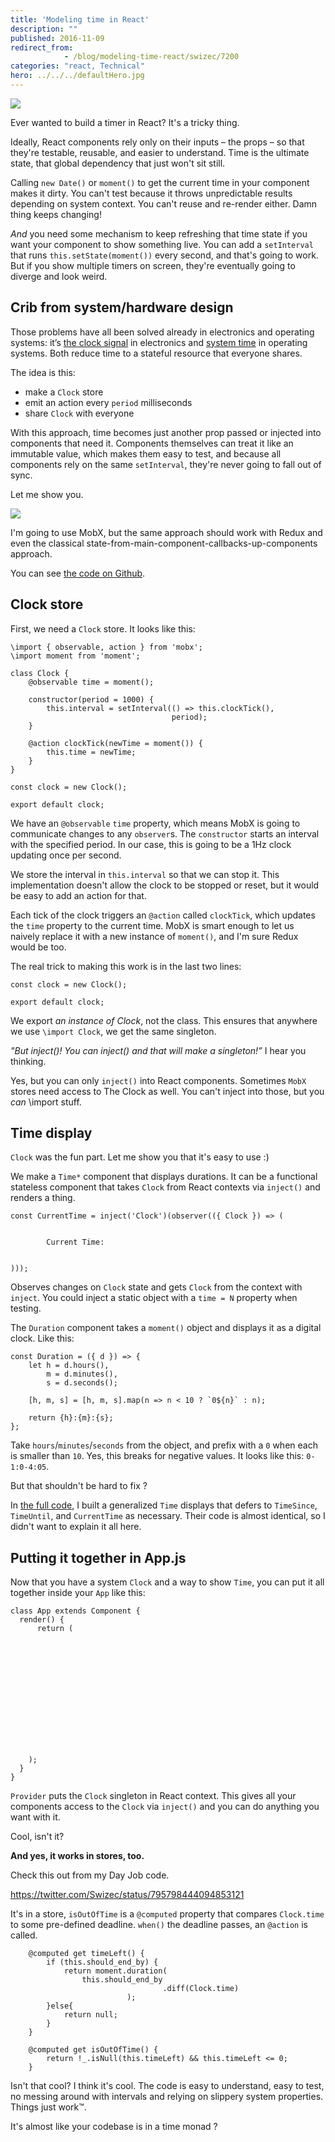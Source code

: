 ```yaml
---
title: 'Modeling time in React'
description: ""
published: 2016-11-09
redirect_from: 
            - /blog/modeling-time-react/swizec/7200
categories: "react, Technical"
hero: ../../../defaultHero.jpg
---
```

![](./img/blog-wp-content-uploads-2016-11-clock-example.gif)



Ever wanted to build a timer in React? It's a tricky thing.



Ideally, React components rely only on their inputs – the props – so that they're testable, reusable, and easier to understand. Time is the ultimate state, that global dependency that just won't sit still.



Calling `new Date()` or `moment()` to get the current time in your component makes it dirty. You can't test because it throws unpredictable results depending on system context. You can't reuse and re-render either. Damn thing keeps changing!



_And_ you need some mechanism to keep refreshing that time state if you want your component to show something live. You can add a `setInterval` that runs `this.setState(moment())` every second, and that's going to work. But if you show multiple timers on screen, they're eventually going to diverge and look weird.



## Crib from system/hardware design



Those problems have all been solved already in electronics and operating systems: it’s [the clock signal](https://en.wikipedia.org/wiki/Clock_signal) in electronics and [system time](https://en.wikipedia.org/wiki/System_time) in operating systems. Both reduce time to a stateful resource that everyone shares.



The idea is this:



- make a `Clock` store
- emit an action every `period` milliseconds
- share `Clock` with everyone



With this approach, time becomes just another prop passed or injected into components that need it. Components themselves can treat it like an immutable value, which makes them easy to test, and because all components rely on the same `setInterval`, they're never going to fall out of sync.



Let me show you.



![](./img/blog-wp-content-uploads-2016-11-clock-actions.gif)



I'm going to use MobX, but the same approach should work with Redux and even the classical state-from-main-component-callbacks-up-components approach.



You can see [the code on Github](https://github.com/Swizec/mobx-clock-example).



## Clock store



First, we need a `Clock` store. It looks like this:



```
\import { observable, action } from 'mobx';
\import moment from 'moment';

class Clock {
    @observable time = moment();

    constructor(period = 1000) {
        this.interval = setInterval(() => this.clockTick(),
                                    period);
    }

    @action clockTick(newTime = moment()) {
        this.time = newTime;
    }
}

const clock = new Clock();

export default clock;
```



We have an `@observable` `time` property, which means MobX is going to communicate changes to any `observer`s. The `constructor` starts an interval with the specified period. In our case, this is going to be a 1Hz clock updating once per second.



We store the interval in `this.interval` so that we can stop it. This implementation doesn't allow the clock to be stopped or reset, but it would be easy to add an action for that.



Each tick of the clock triggers an `@action` called `clockTick`, which updates the `time` property to the current time. MobX is smart enough to let us naively replace it with a new instance of `moment()`, and I'm sure Redux would be too.



The real trick to making this work is in the last two lines:



```
const clock = new Clock();

export default clock;
```



We export _an instance of Clock_, not the class. This ensures that anywhere we use `\import Clock`, we get the same singleton.



_"But inject()! You can inject() and that will make a singleton!”_ I hear you thinking.



Yes, but you can only `inject()` into React components. Sometimes `MobX` stores need access to The Clock as well. You can't inject into those, but you _can_ \\import stuff.



## Time display



`Clock` was the fun part. Let me show you that it's easy to use :)



We make a `Time*` component that displays durations. It can be a functional stateless component that takes `Clock` from React contexts via `inject()` and renders a thing.



```
const CurrentTime = inject('Clock')(observer(({ Clock }) => (
    

        Current Time: 
    

)));
```



Observes changes on `Clock` state and gets `Clock` from the context with `inject`. You could inject a static object with a `time = N` property when testing.



The `Duration` component takes a `moment()` object and displays it as a digital clock. Like this:



```
const Duration = ({ d }) => {
    let h = d.hours(),
        m = d.minutes(),
        s = d.seconds();

    [h, m, s] = [h, m, s].map(n => n < 10 ? `0${n}` : n);

    return {h}:{m}:{s};
};
```



Take `hours`/`minutes`/`seconds` from the object, and prefix with a `0` when each is smaller than `10`. Yes, this breaks for negative values. It looks like this: `0-1:0-4:05`.



But that shouldn't be hard to fix ?



In [the full code](https://github.com/Swizec/mobx-clock-example), I built a generalized `Time` displays that defers to `TimeSince`, `TimeUntil`, and `CurrentTime` as necessary. Their code is almost identical, so I didn't want to explain it all here.



## Putting it together in App.js



Now that you have a system `Clock` and a way to show `Time`, you can put it all together inside your `App` like this:



```
class App extends Component {
  render() {
      return (
          
              

                  
                  

                      
                      
                      
                  

              

          
    );
  }
}
```



`Provider` puts the `Clock` singleton in React context. This gives all your components access to the `Clock` via `inject()` and you can do anything you want with it.



Cool, isn't it?



**And yes, it works in stores, too.**



Check this out from my Day Job code.



https://twitter.com/Swizec/status/795798444094853121



It's in a store, `isOutOfTime` is a `@computed` property that compares `Clock.time` to some pre-defined deadline. `when()` the deadline passes, an `@action` is called.



```
    @computed get timeLeft() {
        if (this.should_end_by) {
            return moment.duration(
                this.should_end_by
                                  .diff(Clock.time)
                          );
        }else{
            return null;
        }
    }

    @computed get isOutOfTime() {
        return !_.isNull(this.timeLeft) && this.timeLeft <= 0;
    }
```



Isn't that cool? I think it's cool. The code is easy to understand, easy to test, no messing around with intervals and relying on slippery system properties. Things just work™.



It's almost like your codebase is in a time monad ?